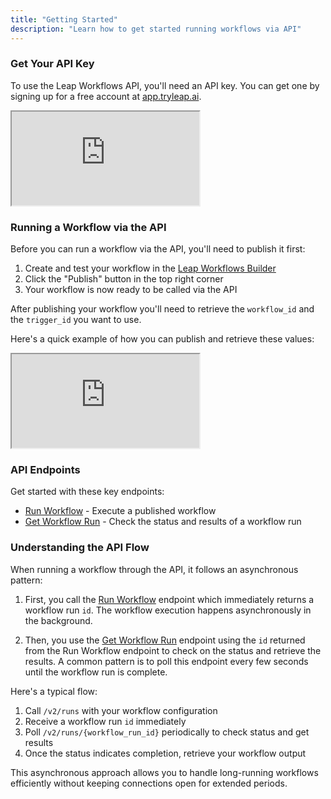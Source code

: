 ```yaml
---
title: "Getting Started"
description: "Learn how to get started running workflows via API"
---
```


### Get Your API Key

To use the Leap Workflows API, you'll need an API key. You can get one by signing up for a free account at [app.tryleap.ai](https://app.tryleap.ai).

<Frame>
  <iframe
    src="https://www.loom.com/embed/4a674d8e0b3b47289c5be8877cb7c600?sid=66155cf3-8b28-4abf-a683-9b6dd771ede8"
    style={{ width: "100%", height: "100%", minHeight: "400px" }}
  ></iframe>
</Frame>

### Running a Workflow via the API

Before you can run a workflow via the API, you'll need to publish it first:

1. Create and test your workflow in the [Leap Workflows Builder](https://app.tryleap.ai/workflows)
2. Click the "Publish" button in the top right corner
3. Your workflow is now ready to be called via the API

After publishing your workflow you'll need to retrieve the `workflow_id` and the `trigger_id` you want to use.

Here's a quick example of how you can publish and retrieve these values:

<Frame>
  <iframe
    src="https://www.loom.com/embed/4d2bf3b24fe9498fb3dd4f442abfdf87?sid=ce3f96f0-6116-4e00-861c-1f07c000b398"
    style={{ width: "100%", height: "100%", minHeight: "400px" }}
  ></iframe>
</Frame>

### API Endpoints

Get started with these key endpoints:

- [Run Workflow](/api-reference/run-workflow) - Execute a published workflow
- [Get Workflow Run](/api-reference/get-workflow-run) - Check the status and results of a workflow run

### Understanding the API Flow

When running a workflow through the API, it follows an asynchronous pattern:

1. First, you call the [Run Workflow](/api-reference/run-workflow) endpoint which immediately returns a workflow run `id`. The workflow execution happens asynchronously in the background.

2. Then, you use the [Get Workflow Run](/api-reference/get-workflow-run) endpoint using the `id` returned from the Run Workflow endpoint to check on the status and retrieve the results. A common pattern is to poll this endpoint every few seconds until the workflow run is complete.

Here's a typical flow:

1. Call `/v2/runs` with your workflow configuration
2. Receive a workflow run `id` immediately
3. Poll `/v2/runs/{workflow_run_id}` periodically to check status and get results
4. Once the status indicates completion, retrieve your workflow output

This asynchronous approach allows you to handle long-running workflows efficiently without keeping connections open for extended periods.
